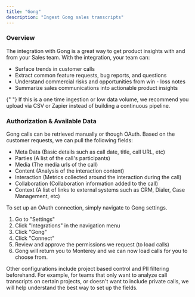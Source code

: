 ```yaml
---
title: "Gong"
description: "Ingest Gong sales transcripts"
---
```


### Overview

The integration with Gong is a great way to get product insights with and from your Sales team. With the integration, your team can:

- Surface trends in customer calls
- Extract common feature requests, bug reports, and questions
- Understand commercial risks and opportunities from win - loss notes
- Summarize sales communications into actionable product insights

<Note>
  {" "}
  If this is a one time ingestion or low data volume, we recommend you upload via CSV or Zapier instead of building a continuous
  pipeline.
</Note>

### Authorization & Available Data

Gong calls can be retrieved manually or though OAuth. Based on the customer requests, we can pull the following fields:

- Meta Data (Basic details such as call date, title, call URL, etc)
- Parties (A list of the call's participants)
- Media (The media urls of the call)
- Content (Analysis of the interaction content)
- Interaction (Metrics collected around the interaction during the call)
- Collaboration (Collaboration information added to the call)
- Context (A list of links to external systems such as CRM, Dialer, Case Management, etc)

To set up an OAuth connection, simply navigate to Gong settings.

1. Go to "Settings"
2. Click "Integrations" in the navigation menu
3. Click "Gong"
4. Click "Connect"
5. Review and approve the permissions we request (to load calls)
6. Gong will return you to Monterey and we can now load calls for you to choose from.

Other configurations include project based control and PII filtering beforehand. For example, for teams that only want to analyze call transcripts on certain projects, or doesn't want to include private calls, we will help understand the best way to set up the fields.
